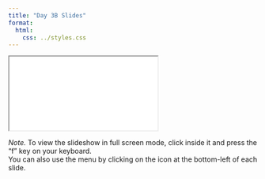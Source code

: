 ```yaml
---
title: "Day 3B Slides"
format:
  html:
    css: ../styles.css
---
```


<iframe class="slide-deck" src="./r4ss_day3b.html" title="Day 3B Slides">
</iframe>

*Note.* To view the slideshow in full screen mode, click inside it and press the "f" key on your keyboard.<br />
You can also use the menu by clicking on the icon at the bottom-left of each slide.
